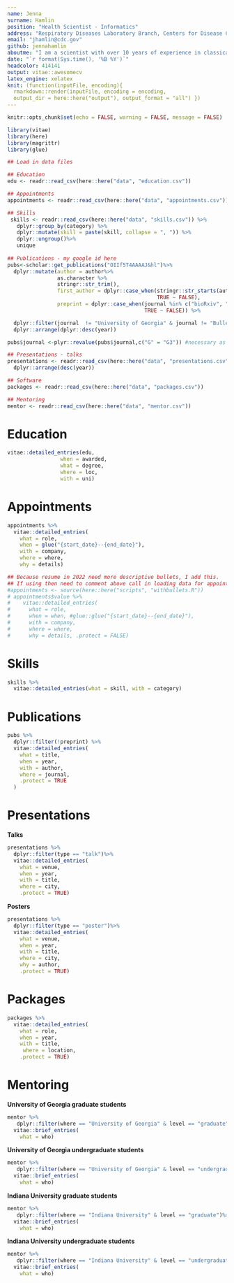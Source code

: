 ---
name: Jenna
surname: Hamlin
position: "Health Scientist - Informatics"
address: "Respiratory Diseases Laboratory Branch, Centers for Disease Control and Prevention, Atlanta, GA, USA"
email: "jhamlin@cdc.gov"
github: jennahamlin
aboutme: "I am a scientist with over 10 years of experience in classical genetics, genomics, and evolutionary biology. My training spans a range of tools and approaches—including bioinformatics, population genetics, and species distribution modeling—with a strong emphasis on experimental design. As my computational skills increased, the genomes of the organisms I study have become smaller. Currently, I work at the intersection of public health, application development, and the study of organisms that pose risks to human health, with a focus on reproducible research."
date: "`r format(Sys.time(), '%B %Y')`"
headcolor: 414141
output: vitae::awesomecv
latex_engine: xelatex
knit: (function(inputFile, encoding){
  rmarkdown::render(inputFile, encoding = encoding,
  output_dir = here::here("output"), output_format = "all") })
--- 


```{r setup, include=FALSE}
knitr::opts_chunk$set(echo = FALSE, warning = FALSE, message = FALSE)

library(vitae)
library(here)
library(magrittr)
library(glue)
```

```{r get data, include=FALSE}
## Load in data files

## Education
edu <- readr::read_csv(here::here("data", "education.csv"))

## Appointments
appointments <- readr::read_csv(here::here("data", "appointments.csv"))

## Skills
 skills <- readr::read_csv(here::here("data", "skills.csv")) %>% 
   dplyr::group_by(category) %>% 
   dplyr::mutate(skill = paste(skill, collapse = ", ")) %>% 
   dplyr::ungroup()%>% 
   unique
 
## Publications - my google id here
pubs<-scholar::get_publications("OIIf5T4AAAAJ&hl")%>%
  dplyr::mutate(author = author%>%
                as.character %>%
                stringr::str_trim(),
                first_author = dplyr::case_when(stringr::str_starts(author, "JAP Hamlin") ~ TRUE,
                                                TRUE ~ FALSE),
                preprint = dplyr::case_when(journal %in% c("bioRxiv", "BioRxiv") ~ TRUE,
                                            TRUE ~ FALSE)) %>%

  dplyr::filter(journal  != "University of Georgia" & journal != "Bulletin of the Ecological Society of America") %>% #exclude thesis
  dplyr::arrange(dplyr::desc(year))

pubs$journal <-plyr::revalue(pubs$journal,c("G" = "G3")) #necessary as when pubs imported from scholar G3 becomes G, this corrects that

## Presentations - talks
presentations <- readr::read_csv(here::here("data", "presentations.csv")) %>% 
  dplyr::arrange(desc(year))

## Software
packages <- readr::read_csv(here::here("data", "packages.csv"))

## Mentoring
mentor <- readr::read_csv(here::here("data", "mentor.csv"))

```

# Education

```{r education}
vitae::detailed_entries(edu, 
                 when = awarded,
                 what = degree,
                 where = loc,
                 with = uni)

```

# Appointments

```{r appointments}

appointments %>% 
  vitae::detailed_entries(
    what = role,
    when = glue("{start_date}--{end_date}"),
    with = company,
    where = where,
    why = details)

## Because resume in 2022 need more descriptive bullets, I add this. 
## If using then need to comment above call in loading data for appointments
#appointments <- source(here::here("scripts", "withbullets.R"))
# appointments$value %>%
#    vitae::detailed_entries(
#      what = role,
#      when = when, #glue::glue("{start_date}--{end_date}"),
#      with = company,
#      where = where,
#      why = details, .protect = FALSE)

```

# Skills

```{r skills}
skills %>% 
  vitae::detailed_entries(what = skill, with = category)
```

# Publications

```{r publications}
pubs %>%
  dplyr::filter(!preprint) %>%
  vitae::detailed_entries(
    what = title,
    when = year,
    with = author,
    where = journal,
    .protect = TRUE
  )
```

# Presentations

**Talks**

```{r talks}
presentations %>%
  dplyr::filter(type == "talk")%>%
  vitae::detailed_entries(
    what = venue,
    when = year,
    with = title,
    where = city,
    .protect = TRUE)
```

**Posters**

```{r posters}
presentations %>%
  dplyr::filter(type == "poster")%>%
  vitae::detailed_entries(
    what = venue,
    when = year,
    with = title,
    where = city,
    why = author,
    .protect = TRUE)
```

# Packages

```{r packages}

packages %>% 
  vitae::detailed_entries(
    what = role,
    when = year,
    with = title,
     where = location,
    .protect = TRUE)
```

# Mentoring

**University of Georgia graduate students**

```{r uga grad}
mentor %>%
   dplyr::filter(where == "University of Georgia" & level == "graduate")%>%
  vitae::brief_entries(
    what = who)
```

**University of Georgia undergraduate students**

```{r uga undergrad}
mentor %>%
   dplyr::filter(where == "University of Georgia" & level == "undergraduate")%>%
  vitae::brief_entries(
    what = who)
```

**Indiana University graduate students**

```{r iu grad}
mentor %>%
   dplyr::filter(where == "Indiana University" & level == "graduate")%>%
  vitae::brief_entries(
    what = who)
```

**Indiana University undergraduate students**

```{r iu undergrad}
mentor %>%
   dplyr::filter(where == "Indiana University" & level == "undergraduate")%>%
  vitae::brief_entries(
    what = who)
```
